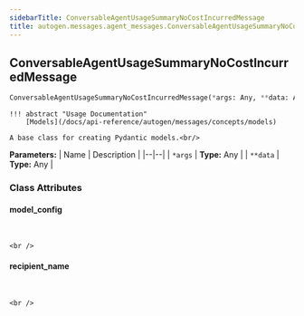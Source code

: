 ```yaml
---
sidebarTitle: ConversableAgentUsageSummaryNoCostIncurredMessage
title: autogen.messages.agent_messages.ConversableAgentUsageSummaryNoCostIncurredMessage
---
```

<h2 id="autogen.messages.agent_messages.ConversableAgentUsageSummaryNoCostIncurredMessage" class="doc doc-heading">
    <code class="doc-symbol doc-symbol-heading doc-symbol-class"></code>
    <span class="doc doc-object-name doc-class-name">ConversableAgentUsageSummaryNoCostIncurredMessage</span>
</h2>

```python
ConversableAgentUsageSummaryNoCostIncurredMessage(*args: Any, **data: Any)
```

    !!! abstract "Usage Documentation"
        [Models](/docs/api-reference/autogen/messages/concepts/models)
    
    A base class for creating Pydantic models.<br/>

<b>Parameters:</b>
| Name | Description |
|--|--|
| `*args` | **Type:** Any |
| `**data` | **Type:** Any |

### Class Attributes

<code class="doc-symbol doc-symbol-heading doc-symbol-attribute"></code>
#### model_config
<br />

    <br />

<code class="doc-symbol doc-symbol-heading doc-symbol-attribute"></code>
#### recipient_name
<br />

    <br />